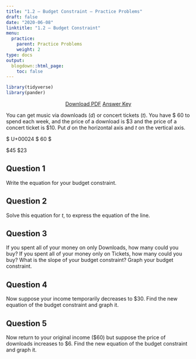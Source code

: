 ```yaml
---
title: "1.2 — Budget Constraint — Practice Problems"
draft: false
date: "2020-06-08"
linktitle: "1.2 — Budget Constraint"
menu:
  practice:
    parent: Practice Problems
    weight: 2
type: docs
output:
  blogdown::html_page:
    toc: false
---
```

```r
library(tidyverse)
library(pander)
```

<p style="text-align:center"><a target="_blank" href="/practice/1.2-practice-pdf.pdf"><span class="btn btn-primary btn-lg"><i class="fas fa-file-pdf"></i> Download PDF</a></span> <a target="_blank" href="/practice/1.2-practice-answers.html"><span class="btn btn-primary btn-lg"><i class="far fa-life-ring"></i> Answer Key</a></span></p>

You can get music via downloads ($d$) or concert tickets ($t$). You have &#36; 60 to spend each week, and the price of a download is $3 and the price of a concert ticket is $10. Put $d$ on the horizontal axis and $t$ on the vertical axis.

&#x24;
U+00024
&#36; 60
&dollar;

\$45
$23

## Question 1

Write the equation for your budget constraint.

## Question 2 

Solve this equation for $t$, to express the equation of the line.

## Question 3

If you spent all of your money on only Downloads, how many could you buy? If you spent all of your money only on Tickets, how many could you buy? What is the slope of your budget constraint? Graph your budget constraint.

## Question 4

Now suppose your income temporarily decreases to $30. Find the new equation of the budget constraint and graph it.

## Question 5

Now return to your original income ($60) but suppose the price of downloads increases to $6. Find the new equation of the budget constraint and graph it.